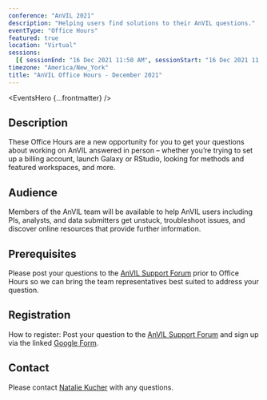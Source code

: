 ```yaml
---
conference: "AnVIL 2021"
description: "Helping users find solutions to their AnVIL questions."
eventType: "Office Hours"
featured: true
location: "Virtual"
sessions:
  [{ sessionEnd: "16 Dec 2021 11:50 AM", sessionStart: "16 Dec 2021 11:00 AM" }]
timezone: "America/New_York"
title: "AnVIL Office Hours - December 2021"
---
```


<EventsHero {...frontmatter} />

## Description

These Office Hours are a new opportunity for you to get your questions about working on AnVIL answered in person – whether you’re trying to set up a billing account, launch Galaxy or RStudio, looking for methods and featured workspaces, and more.

## Audience

Members of the AnVIL team will be available to help AnVIL users including PIs, analysts, and data submitters get unstuck, troubleshoot issues, and discover online resources that provide further information.

## Prerequisites

Please post your questions to the [AnVIL Support Forum]({anvilHelpURL}/t/anvil-office-hours-16dec2021-11-am-et/61) prior to Office Hours so we can bring the team representatives best suited to address your question.

## Registration

How to register: Post your question to the [AnVIL Support Forum]({anvilHelpURL}/t/anvil-office-hours-16dec2021-11-am-et/61) and sign up via the linked [Google Form](https://forms.gle/EeshR1DQUpBpzPbBA).

## Contact

Please contact [Natalie Kucher]({natalieKucher}) with any questions.
